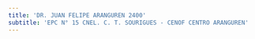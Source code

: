 ```yaml
---
title: 'DR. JUAN FELIPE ARANGUREN 2400'
subtitle: 'EPC N° 15 CNEL. C. T. SOURIGUES - CENOF CENTRO ARANGUREN'
---
```


#
